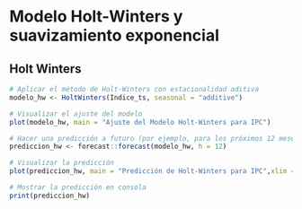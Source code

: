 # **Modelo Holt-Winters y suavizamiento exponencial**

## **Holt Winters**

```r
# Aplicar el método de Holt-Winters con estacionalidad aditiva
modelo_hw <- HoltWinters(Indice_ts, seasonal = "additive")
```

```r
# Visualizar el ajuste del modelo
plot(modelo_hw, main = "Ajuste del Modelo Holt-Winters para IPC")
```

```r
# Hacer una predicción a futuro (por ejemplo, para los próximos 12 meses)
prediccion_hw <- forecast::forecast(modelo_hw, h = 12)
```

```r
# Visualizar la predicción
plot(prediccion_hw, main = "Predicción de Holt-Winters para IPC",xlim = c(2015,2025))

# Mostrar la predicción en consola
print(prediccion_hw)

```








